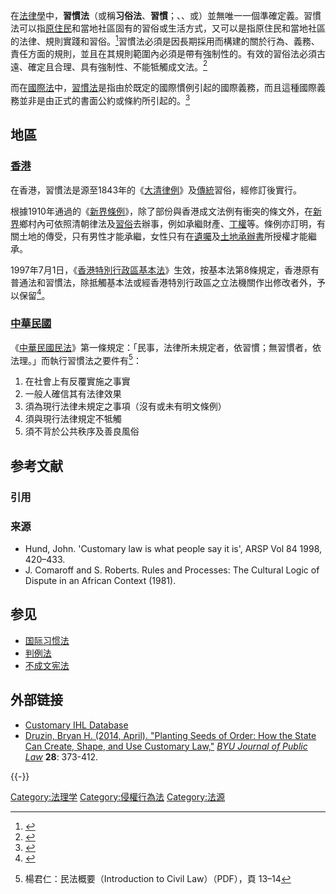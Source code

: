 {{多個問題|
{{expert|time=2017-08-05}}
{{expand English|time=2017-08-05}}
}}
{{for|因國際慣例而構建的習慣法|習慣國際法}}
{{legal}}
在[[法律學|法律學]]中，'''習慣法'''（或稱'''习俗法'''、'''習慣'''；{{lang-en|custom}}、{{Lang|en|customary law}}、{{Lang|en|consuetudinary}}或{{Lang|en|unofficial law}}）並無唯一一個準確定義。習慣法可以指[[原住民|原住民]]和當地社區固有的習俗或生活方式，又可以是指原住民和當地社區的法律、規則實踐和習俗。<ref>{{cite report|author=World Intellectual Property Orgnization|title=Customary Law, Traditional Knowledge and Intellectual Property: An Outline of the Issues|url=https://www.wipo.int/export/sites/www/tk/en/resources/pdf/overview_customary_law.pdf|year=2013|date=|access-date=2021-03-20|archive-date=2021-04-19|archive-url=https://web.archive.org/web/20210419170054/https://www.wipo.int/export/sites/www/tk/en/resources/pdf/overview_customary_law.pdf}}</ref>習慣法必須是因長期採用而構建的關於行為、義務、責任方面的規則，並且在其規則範圍內必須是帶有強制性的。有效的習俗法必須古遠、確定且合理、具有強制性、不能牴觸成文法。<ref>{{cite book|title=Osborne’s Concise Law Dictionary|edition=9|publisher=Sweet and Maxwell|year=2001}}</ref>

而在[[國際法|國際法]]中，[[習慣國際法|習慣法]]是指由於既定的國際慣例引起的國際義務，而且這種國際義務並非是由正式的書面公約或條約所引起的。<ref>{{cite web|author=Cornell Law School|title=Customary International Law|url=https://www.law.cornell.edu/wex/customary_international_law|work=Legal Information Institution|access-date=2021-03-20|archive-date=2021-03-21|archive-url=https://web.archive.org/web/20210321064154/https://www.law.cornell.edu/wex/customary_international_law}}</ref>

==地區==
===[[香港|香港]]===
在香港，習慣法是源至1843年的《[[大清律例|大清律例]]》及[[傳統|傳統]]習俗，經修訂後實行。

根據1910年通過的《[[新界條例|新界條例]]》，除了部份與香港成文法例有衝突的條文外，在[[新界|新界]]鄉村內可依照清朝律法及[[習俗|習俗]]去辦事，例如承繼財產、[[丁權|丁權]]等。條例亦訂明，有關土地的傳受，只有男性才能承繼，女性只有在[[遺囑|遺囑]]及[[土地承辦書|土地承辦書]]所授權才能繼承。

1997年7月1日，《[[香港特別行政區基本法|香港特別行政區基本法]]》生效，按基本法第8條規定，香港原有普通法和習慣法，除抵觸基本法或經香港特別行政區之立法機關作出修改者外，予以保留<ref>{{cite law|title=香港特別行政區基本法|url=https://www.basiclaw.gov.hk/pda/tc/basiclawtext/chapter_1.html}}</ref>。

===[[中華民國|中華民國]]===
《[[中華民國民法|中華民國民法]]》第一條規定：「民事，法律所未規定者，依習慣；無習慣者，依法理。」而執行習慣法之要件有<ref>{{cite web |url=http://www.ncu.edu.tw/~cge/3/download/yang_ref/civillaw1.pdf |title=存档副本 |accessdate=2008-08-13 |deadurl=yes |archiveurl=https://web.archive.org/web/20040222210443/http://www.ncu.edu.tw/~cge/3/download/yang_ref/civillaw1.pdf |archivedate=2004-02-22 }} 楊君仁：民法概要（Introduction to Civil Law）（PDF），頁 13–14</ref>：
#在社會上有反覆實施之事實
#一般人確信其有法律效果
#須為現行法律未規定之事項（沒有或未有明文條例）
#須與現行法律規定不牴觸
#須不背於公共秩序及善良風俗

== 参考文献 ==
=== 引用 ===
{{Reflist|30em}}

=== 来源 ===
{{refbegin}}
* Hund, John. 'Customary law is what people say it is', ARSP Vol 84 1998, 420–433.
* J. Comaroff and S. Roberts. Rules and Processes: The Cultural Logic of Dispute in an African Context (1981).
{{refend}}

== 参见 ==
{{Portal box|法律}}
* [[国际习惯法|国际习惯法]]
* [[判例法|判例法]]
* [[不成文宪法|不成文宪法]]

== 外部链接 ==
*[http://www.icrc.org/customary-ihl/eng/docs/home Customary IHL Database]{{Wayback|url=http://www.icrc.org/customary-ihl/eng/docs/home |date=20140923204237 }}
*[http://works.bepress.com/cgi/viewcontent.cgi?article=1017&context=bryan_druzin Druzin, Bryan H. (2014, April). "Planting Seeds of Order: How the State Can Create, Shape, and Use Customary Law,"] {{Wayback|url=http://works.bepress.com/cgi/viewcontent.cgi?article=1017&context=bryan_druzin |date=20140726221100 }} ''[[BYU_Journal_of_Public_Law|BYU Journal of Public Law]]'' '''28''': 373-412.
{{-}}
{{法律}}

{{Authority control}}
[[Category:法理学|Category:法理学]]
[[Category:侵權行為法|Category:侵權行為法]]
[[Category:法源|Category:法源]]